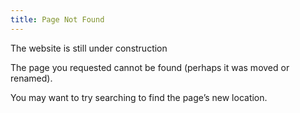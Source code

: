 ```yaml
---
title: Page Not Found
---
```


The website is still under construction

The page you requested cannot be found (perhaps it was moved or renamed).

You may want to try searching to find the page's new location.
